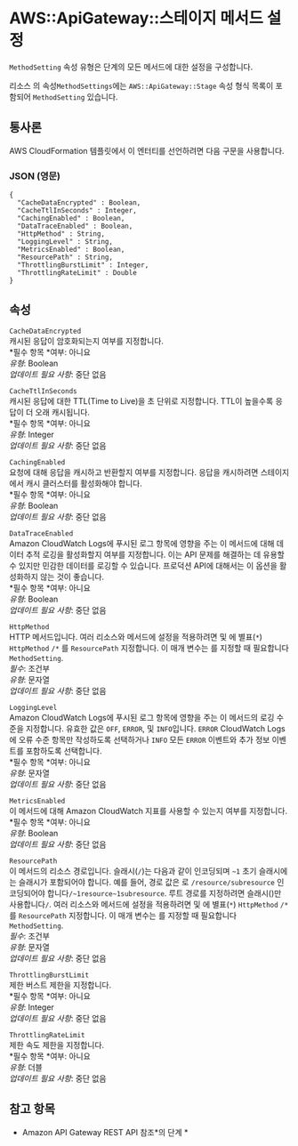 # AWS::ApiGateway::스테이지 메서드 설정

`MethodSetting` 속성 유형은 단계의 모든 메서드에 대한 설정을 구성합니다.

리소스 의 속성`MethodSettings`에는 `AWS::ApiGateway::Stage` 속성 형식 목록이 포함되어 `MethodSetting` 있습니다.

## 통사론

AWS CloudFormation 템플릿에서 이 엔터티를 선언하려면 다음 구문을 사용합니다.

### JSON (영문)

```
{
  "CacheDataEncrypted" : Boolean,
  "CacheTtlInSeconds" : Integer,
  "CachingEnabled" : Boolean,
  "DataTraceEnabled" : Boolean,
  "HttpMethod" : String,
  "LoggingLevel" : String,
  "MetricsEnabled" : Boolean,
  "ResourcePath" : String,
  "ThrottlingBurstLimit" : Integer,
  "ThrottlingRateLimit" : Double
}
```

## 속성

`CacheDataEncrypted`  
캐시된 응답이 암호화되는지 여부를 지정합니다.  
*필수 항목 *여부: 아니요  
_유형_: Boolean  
_업데이트 필요 사항_: 중단 없음

`CacheTtlInSeconds`  
캐시된 응답에 대한 TTL(Time to Live)을 초 단위로 지정합니다. TTL이 높을수록 응답이 더 오래 캐시됩니다.  
*필수 항목 *여부: 아니요  
_유형_: Integer  
_업데이트 필요 사항_: 중단 없음

`CachingEnabled`  
요청에 대해 응답을 캐시하고 반환할지 여부를 지정합니다. 응답을 캐시하려면 스테이지에서 캐시 클러스터를 활성화해야 합니다.  
*필수 항목 *여부: 아니요  
_유형_: Boolean  
_업데이트 필요 사항_: 중단 없음

`DataTraceEnabled`  
Amazon CloudWatch Logs에 푸시된 로그 항목에 영향을 주는 이 메서드에 대해 데이터 추적 로깅을 활성화할지 여부를 지정합니다. 이는 API 문제를 해결하는 데 유용할 수 있지만 민감한 데이터를 로깅할 수 있습니다. 프로덕션 API에 대해서는 이 옵션을 활성화하지 않는 것이 좋습니다.  
*필수 항목 *여부: 아니요  
_유형_: Boolean  
_업데이트 필요 사항_: 중단 없음

`HttpMethod`  
HTTP 메서드입니다. 여러 리소스와 메서드에 설정을 적용하려면 및 에 별표(`*`) `HttpMethod` `/*` 를 `ResourcePath` 지정합니다. 이 매개 변수는 를 지정할 때 필요합니다`MethodSetting`.  
_필수_: 조건부  
_유형_: 문자열  
_업데이트 필요 사항_: 중단 없음

`LoggingLevel`  
Amazon CloudWatch Logs에 푸시된 로그 항목에 영향을 주는 이 메서드의 로깅 수준을 지정합니다. 유효한 값은 `OFF`, `ERROR`, 및 `INFO`입니다. `ERROR` CloudWatch Logs에 오류 수준 항목만 작성하도록 선택하거나 `INFO` 모든 `ERROR` 이벤트와 추가 정보 이벤트를 포함하도록 선택합니다.  
*필수 항목 *여부: 아니요  
_유형_: 문자열  
_업데이트 필요 사항_: 중단 없음

`MetricsEnabled`  
이 메서드에 대해 Amazon CloudWatch 지표를 사용할 수 있는지 여부를 지정합니다.  
*필수 항목 *여부: 아니요  
_유형_: Boolean  
_업데이트 필요 사항_: 중단 없음

`ResourcePath`  
이 메서드의 리소스 경로입니다. 슬래시(`/`)는 다음과 같이 인코딩되며 `~1` 초기 슬래시에는 슬래시가 포함되어야 합니다. 예를 들어, 경로 값은 로 `/resource/subresource` 인코딩되어야 합니다`/~1resource~1subresource`. 루트 경로를 지정하려면 슬래시()만 사용합니다`/`. 여러 리소스와 메서드에 설정을 적용하려면 및 에 별표(`*`) `HttpMethod` `/*` 를 `ResourcePath` 지정합니다. 이 매개 변수는 를 지정할 때 필요합니다`MethodSetting`.  
_필수_: 조건부  
_유형_: 문자열  
_업데이트 필요 사항_: 중단 없음

`ThrottlingBurstLimit`  
제한 버스트 제한을 지정합니다.  
*필수 항목 *여부: 아니요  
_유형_: Integer  
_업데이트 필요 사항_: 중단 없음

`ThrottlingRateLimit`  
제한 속도 제한을 지정합니다.  
*필수 항목 *여부: 아니요  
_유형_: 더블  
_업데이트 필요 사항_: 중단 없음

## 참고 항목

- Amazon API Gateway REST API 참조*의 단계 *
